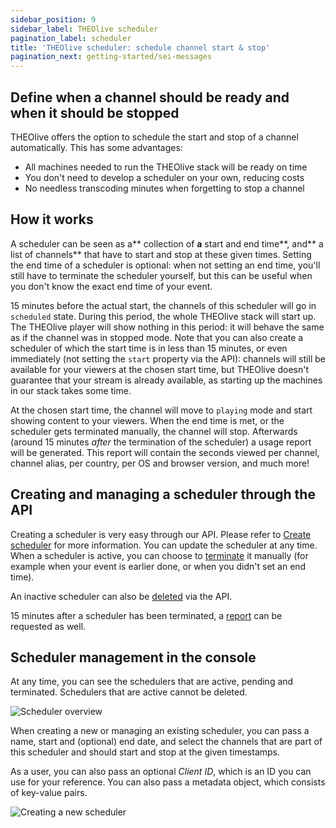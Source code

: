 ```yaml
---
sidebar_position: 9
sidebar_label: THEOlive scheduler
pagination_label: scheduler
title: 'THEOlive scheduler: schedule channel start & stop'
pagination_next: getting-started/sei-messages
---
```


## Define when a channel should be ready and when it should be stopped

THEOlive offers the option to schedule the start and stop of a channel automatically. This has some advantages:

- All machines needed to run the THEOlive stack will be ready on time
- You don't need to develop a scheduler on your own, reducing costs
- No needless transcoding minutes when forgetting to stop a channel

## How it works

A scheduler can be seen as a** collection of **a** start and end time**, and** a list of channels** that have to start and stop at these given times. Setting the end time of a scheduler is optional: when not setting an end time, you'll still have to terminate the scheduler yourself, but this can be useful when you don't know the exact end time of your event.

15 minutes before the actual start, the channels of this scheduler will go in `scheduled` state. During this period, the whole THEOlive stack will start up. The THEOlive player will show nothing in this period: it will behave the same as if the channel was in stopped mode. Note that you can also create a scheduler of which the start time is in less than 15 minutes, or even immediately (not setting the `start` property via the API): channels will still be available for your viewers at the chosen start time, but THEOlive doesn't guarantee that your stream is already available, as starting up the machines in our stack takes some time.

At the chosen start time, the channel will move to `playing` mode and start showing content to your viewers. When the end time is met, or the scheduler gets terminated manually, the channel will stop. Afterwards (around 15 minutes _after_ the termination of the scheduler) a usage report will be generated. This report will contain the seconds viewed per channel, channel alias, per country, per OS and browser version, and much more!

## Creating and managing a scheduler through the API

Creating a scheduler is very easy through our API. Please refer to [Create scheduler](ref:create-scheduler) for more information. You can update the scheduler at any time. When a scheduler is active, you can choose to [terminate](ref:terminate-scheduler) it manually (for example when your event is earlier done, or when you didn't set an end time).

An inactive scheduler can also be [deleted](ref:delete-scheduler) via the API.

15 minutes after a scheduler has been terminated, a [report](ref:get-scheduler-report) can be requested as well.

## Scheduler management in the console

At any time, you can see the schedulers that are active, pending and terminated. Schedulers that are active cannot be deleted.

![](../assets/img/cd5c594-scheduler-overview.png 'Scheduler overview')

When creating a new or managing an existing scheduler, you can pass a name, start and (optional) end date, and select the channels that are part of this scheduler and should start and stop at the given timestamps.

As a user, you can also pass an optional _Client ID_, which is an ID you can use for your reference. You can also pass a metadata object, which consists of key-value pairs.

![](../assets/img/8ce9112-create-scheduler.PNG 'Creating a new scheduler')
